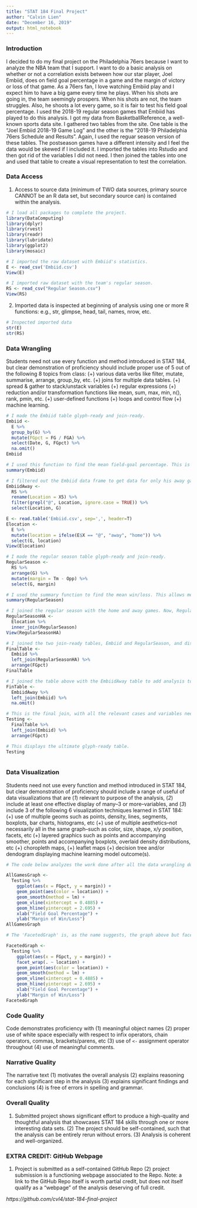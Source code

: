 ```yaml
---
title: "STAT 184 Final Project"
author: "Calvin Lien"
date: "December 16, 2019"
output: html_notebook
---
```

### Introduction

I decided to do my final project on the Philadelphia 76ers because I want to analyze the NBA team that I support. I want to do a basic analysis on whether or not a correlation exists between how our star player, Joel Embiid, does on field goal percentage in a game and the margin of victory or loss of that game. As a 76ers fan, I love watching Embiid play and I expect him to have a big game every time he plays. When his shots are going in, the team seemingly prospers. When his shots are not, the team struggles. Also, he shoots a lot every game, so it is fair to test his field goal percentage. I used the 2018-19 regular season games that Embiid has played to do this analysis. I got my data from BasketballReference, a well-known sports data site. I gathered two tables from the site. One table is the "Joel Embiid 2018-19 Game Log" and the other is the "2018-19 Philadelphia 76ers Schedule and Results". Again, I used the reguar season version of these tables. The postseason games have a different intensity and I feel the data would be skewed if I included it. I imported the tables into Rstudio and then got rid of the variables I did not need. I then joined the tables into one and used that table to create a visual representation to test the correlation.

### Data Access

1) Access to source data (minimum of TWO data sources, primary source CANNOT be an R data set, but secondary source can) is contained within the analysis.
```r
# I load all packages to complete the project.
library(DataComputing)
library(dplyr)
library(rvest)
library(readr)
library(lubridate)
library(ggplot2)
library(mosaic)

# I imported the raw dataset with Embiid's statistics.
E <- read_csv('Embiid.csv')
View(E)

# I imported raw dataset with the team's regular season.
RS <- read_csv("Regular Season.csv")
View(RS)
```

2) Imported data is inspected at beginning of analysis using one or more R functions: e.g., str, glimpse, head, tail, names, nrow, etc.
```r
# Inspected imported data
str(E)
str(RS)
```

### Data Wrangling

Students need not use every function and method introduced in STAT 184, but clear demonstration of proficiency should include proper use of 5 out of the following 8 topics from class: (+) various data verbs like filter, mutate, summarise, arrange, group_by, etc. (+) joins for multiple data tables. (+) spread & gather to stack/unstack variables (+) regular expressions (+) reduction and/or transformation functions like mean, sum, max, min, n(), rank, pmin, etc. (+) user-defined functions (+) loops and control flow (+) machine learning.

```r
# I made the Embiid table glyph-ready and join-ready.
Embiid <-
  E %>%
  group_by(G) %>%
  mutate(FGpct = FG / FGA) %>%
  select(Date, G, FGpct) %>%
  na.omit()
Embiid

# I used this function to find the mean field-goal percentage. This is used to compare various points on the graph.
summary(Embiid)

# I filtered out the Embiid data frame to get data for only his away games.
EmbiidAway <-
  RS %>%
  rename(Location = X5) %>%
  filter(grepl("@", Location, ignore.case = TRUE)) %>%
  select(Location, G)

E <- read.table('Embiid.csv', sep=',', header=T)
Elocation <-
  E %>%
  mutate(location = ifelse(E$X == "@", "away", "home")) %>%
  select(G, location)
View(Elocation)

# I made the regular season table glyph-ready and join-ready.
RegularSeason <-
  RS %>%
  arrange(G) %>%
  mutate(margin = Tm - Opp) %>%
  select(G, margin)

# I used the summary function to find the mean win/loss. This allows me to compare various points on the graph.
summary(RegularSeason)

# I joined the regular season with the home and away games. Now, RegularSeason has the location.
RegularSeasonHA <-
  Elocation %>%
  inner_join(RegularSeason)
View(RegularSeasonHA)

# I joined the two join-ready tables, Embiid and RegularSeason, and displayed it.
FinalTable <-
  Embiid %>%
  left_join(RegularSeasonHA) %>%
  arrange(FGpct)
FinalTable

# I joined the table above with the EmbiidAway table to add analysis to home and away games.
FinTable <-
  EmbiidAway %>%
  left_join(Embiid) %>%
  na.omit()

# This is the final join, with all the relevant cases and variables needed to do the data visualization part of this project.
Testing <-
  FinalTable %>%
  left_join(Embiid) %>%
  arrange(FGpct)

# This displays the ultimate glyph-ready table.
Testing
  
```

### Data Visualization

Students need not use every function and method introduced in STAT 184, but clear demonstration of proficiency should include a range of useful of data visualizations that are (*1*) relevant to purpose of the analysis, (*2*) include at least one effective display of many--3 or more--variables, and (*3*) include 3 of the following 6 visualization techniques learned in STAT 184: (+) use of multiple geoms such as points, density, lines, segments, boxplots, bar charts, histograms, etc (+) use of multiple aesthetics--not necessarily all in the same graph--such as color, size, shape, x/y position, facets, etc (+) layered graphics such as points and accompanying smoother, points and accompanying boxplots, overlaid density distributions, etc (+) choropleth maps, (+) leaflet maps (+) decision tree and/or dendogram displaying machine learning model outcome(s).
```r
# The code below analyzes the work done after all the data wrangling done above. The data visualization here uses the result of the joined tables with the relevant information. I plotted the field goal percentage against the margin of win or loss to see if a correlation exists between Joel Embiid's field goal percentage and the team's margin of victory or defeat. I also put the average of the two axes for reference. Here, after using the reduction functions, we find that Embiid's overall field goal percentage is 0.4885. The average win/loss margin is 2.695. For the "AllGamesGraph", I put all the games that Embiid has played in the 2018-19 regular season in one plot. With no coursework on linear regression done, I see that a very weak negative correlation exists.

AllGamesGraph <-
  Testing %>%
    ggplot(aes(x = FGpct, y = margin)) +
    geom_point(aes(color = location)) +
    geom_smooth(method = lm) +
    geom_vline(xintercept = 0.4885) +
    geom_hline(yintercept = 2.695) +
    xlab("Field Goal Percentage") +
    ylab("Margin of Win/Loss")
AllGamesGraph

# The 'FacetedGraph' is, as the name suggests, the graph above but faceted based on location. It is known that Embiid loves his home fans, so this might assume that a positive correlation should exist. Well, it really ended up being very close. The only major difference is that the team overall does better with home games than away games. The line of best fit only shifts downward for away games. In my opinion, this graph allows me to make a weak conclusion that the team's winning margin goes down as Embiid shoots better. The additional smoothing allows me to see the range of field goal percentages. Embiid has a wider range at home than away, but tends to shoot better at home. Back to the overall analysis, the negative correlation might suggest that the other players on the team might be having a bad game offensively in games where they do not blow out their opponents. In these games, they might be relying on Embiid to have a monster performance. In basketball, a player cannot carry their team (unless that player is LeBron James), so the team needs to do well to win a game. More in-deph analysis in the project is possible if we want to be more complex. For example, we could look at the opposing team's power index as a factor. This project is looking at every opponent equally. However, it is much more likely that Embiid will have a monster performance against the team below a 0.500 record than a team above it. The Los Angeles Clippers, for example, are not on the same level defensively as the New York Knicks. Also, when Embiid does not shoot well, this might allow the rest of the team to collectively score more points. This would increase the points scored, or hopefully, the margin of victory assuming the opposing team did not score as much. Overall, Embiid's field goal percentage is not a good metric to compare the team's margin of victory or defeat. A better statistic to use would be his plus-minus statistic, which accounts for the net changes in score when he is either on or off the court. It was interesting to see how one of Embiid's offensive statistics compare to the team's margin of win or loss, however.

FacetedGraph <-
  Testing %>%
    ggplot(aes(x = FGpct, y = margin)) +
    facet_wrap(. ~ location) +
    geom_point(aes(color = location)) +
    geom_smooth(method = lm) +
    geom_vline(xintercept = 0.4885) +
    geom_hline(yintercept = 2.695) +
    xlab("Field Goal Percentage") +
    ylab("Margin of Win/Loss")
FacetedGraph
```

### Code Quality

Code demonstrates proficiency with (1) meaningful object names (2) proper use of white space especially with respect to infix operators, chain operators, commas, brackets/parens, etc (3) use of `<-` assignment operator throughout (4) use of meaningful comments.

### Narrative Quality

The narrative text (1) motivates the overall analysis (2) explains reasoning for each significant step in the analysis (3) explains significant findings and conclusions (4) is free of errors in spelling and grammar.

### Overall Quality

(1) Submitted project shows significant effort to produce a high-quality and thoughtful analysis that showcases STAT 184 skills through one or more interesting data sets. (2) The project should be self-contained, such that the analysis can be entirely rerun without errors. (3) Analysis is coherent and well-organized.

### EXTRA CREDIT: GitHub Webpage

(1) Project is submitted as a self-contained GitHub Repo (2) project submission is a functioning webpage associated to the Repo. Note: a link to the GitHub Repo itself is worth partial credit, but does not itself qualify as a "webpage" of the analysis deserving of full credit.

*https://github.com/cvl4/stat-184-final-project*
